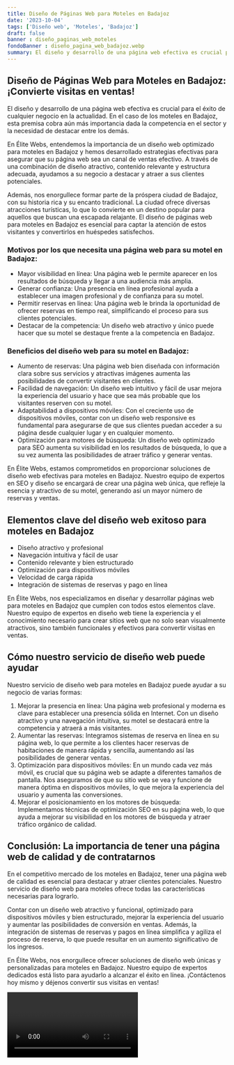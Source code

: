 ```yaml
---
title: Diseño de Páginas Web para Moteles en Badajoz
date: '2023-10-04'
tags: ['Diseño web', 'Moteles', 'Badajoz']
draft: false
banner : diseño_paginas_web_moteles
fondoBanner : diseño_pagina_web_badajoz.webp
summary: El diseño y desarrollo de una página web efectiva es crucial para el éxito de cualquier negocio en la actualidad. En el caso de los moteles en Badajoz, esta premisa cobra aún más importancia dada la competencia en el sector y la necesidad de destacar entre los demás.
---
```


## Diseño de Páginas Web para Moteles en Badajoz: ¡Convierte visitas en ventas!

El diseño y desarrollo de una página web efectiva es crucial para el éxito de cualquier negocio en la actualidad. En el caso de los moteles en Badajoz, esta premisa cobra aún más importancia dada la competencia en el sector y la necesidad de destacar entre los demás.

En Élite Webs, entendemos la importancia de un diseño web optimizado para moteles en Badajoz y hemos desarrollado estrategias efectivas para asegurar que su página web sea un canal de ventas efectivo. A través de una combinación de diseño atractivo, contenido relevante y estructura adecuada, ayudamos a su negocio a destacar y atraer a sus clientes potenciales.

Además, nos enorgullece formar parte de la próspera ciudad de Badajoz, con su historia rica y su encanto tradicional. La ciudad ofrece diversas atracciones turísticas, lo que lo convierte en un destino popular para aquellos que buscan una escapada relajante. El diseño de páginas web para moteles en Badajoz es esencial para captar la atención de estos visitantes y convertirlos en huéspedes satisfechos.

### Motivos por los que necesita una página web para su motel en Badajoz:

- Mayor visibilidad en línea: Una página web le permite aparecer en los resultados de búsqueda y llegar a una audiencia más amplia.
- Generar confianza: Una presencia en línea profesional ayuda a establecer una imagen profesional y de confianza para su motel.
- Permitir reservas en línea: Una página web le brinda la oportunidad de ofrecer reservas en tiempo real, simplificando el proceso para sus clientes potenciales.
- Destacar de la competencia: Un diseño web atractivo y único puede hacer que su motel se destaque frente a la competencia en Badajoz.

### Beneficios del diseño web para su motel en Badajoz:

- Aumento de reservas: Una página web bien diseñada con información clara sobre sus servicios y atractivas imágenes aumenta las posibilidades de convertir visitantes en clientes.
- Facilidad de navegación: Un diseño web intuitivo y fácil de usar mejora la experiencia del usuario y hace que sea más probable que los visitantes reserven con su motel.
- Adaptabilidad a dispositivos móviles: Con el creciente uso de dispositivos móviles, contar con un diseño web responsive es fundamental para asegurarse de que sus clientes puedan acceder a su página desde cualquier lugar y en cualquier momento.
- Optimización para motores de búsqueda: Un diseño web optimizado para SEO aumenta su visibilidad en los resultados de búsqueda, lo que a su vez aumenta las posibilidades de atraer tráfico y generar ventas.

En Élite Webs, estamos comprometidos en proporcionar soluciones de diseño web efectivas para moteles en Badajoz. Nuestro equipo de expertos en SEO y diseño se encargará de crear una página web única, que refleje la esencia y atractivo de su motel, generando así un mayor número de reservas y ventas.

<GifSeo />

<Cta />

## Elementos clave del diseño web exitoso para moteles en Badajoz

- Diseño atractivo y profesional
- Navegación intuitiva y fácil de usar
- Contenido relevante y bien estructurado
- Optimización para dispositivos móviles
- Velocidad de carga rápida
- Integración de sistemas de reservas y pago en línea

En Élite Webs, nos especializamos en diseñar y desarrollar páginas web para moteles en Badajoz que cumplen con todos estos elementos clave. Nuestro equipo de expertos en diseño web tiene la experiencia y el conocimiento necesario para crear sitios web que no solo sean visualmente atractivos, sino también funcionales y efectivos para convertir visitas en ventas.

## Cómo nuestro servicio de diseño web puede ayudar

Nuestro servicio de diseño web para moteles en Badajoz puede ayudar a su negocio de varias formas:

1. Mejorar la presencia en línea: Una página web profesional y moderna es clave para establecer una presencia sólida en Internet. Con un diseño atractivo y una navegación intuitiva, su motel se destacará entre la competencia y atraerá a más visitantes.
2. Aumentar las reservas: Integramos sistemas de reserva en línea en su página web, lo que permite a los clientes hacer reservas de habitaciones de manera rápida y sencilla, aumentando así las posibilidades de generar ventas.
3. Optimización para dispositivos móviles: En un mundo cada vez más móvil, es crucial que su página web se adapte a diferentes tamaños de pantalla. Nos aseguramos de que su sitio web se vea y funcione de manera óptima en dispositivos móviles, lo que mejora la experiencia del usuario y aumenta las conversiones.
4. Mejorar el posicionamiento en los motores de búsqueda: Implementamos técnicas de optimización SEO en su página web, lo que ayuda a mejorar su visibilidad en los motores de búsqueda y atraer tráfico orgánico de calidad.

## Conclusión: La importancia de tener una página web de calidad y de contratarnos

En el competitivo mercado de los moteles en Badajoz, tener una página web de calidad es esencial para destacar y atraer clientes potenciales. Nuestro servicio de diseño web para moteles ofrece todas las características necesarias para lograrlo.

Contar con un diseño web atractivo y funcional, optimizado para dispositivos móviles y bien estructurado, mejorar la experiencia del usuario y aumentar las posibilidades de conversión en ventas. Además, la integración de sistemas de reservas y pagos en línea simplifica y agiliza el proceso de reserva, lo que puede resultar en un aumento significativo de los ingresos.

En Élite Webs, nos enorgullece ofrecer soluciones de diseño web únicas y personalizadas para moteles en Badajoz. Nuestro equipo de expertos dedicados está listo para ayudarlo a alcanzar el éxito en línea. ¡Contáctenos hoy mismo y déjenos convertir sus visitas en ventas!

<Video />

<CtaBot job='Moteles' city='Badajoz'/>

<Gmaps query='Badajoz+españa+maps' />